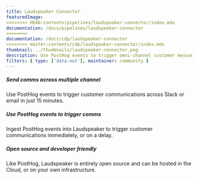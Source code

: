 ```yaml
---
title: Laudspeaker Connector
featuredImage:
<<<<<<<< HEAD:contents/pipelines/laudspeaker-connector/index.mdx
documentation: /docs/pipelines/laudspeaker-connector
========
documentation: /docs/cdp/laudspeaker-connector
>>>>>>>> master:contents/cdp/laudspeaker-connector/index.mdx
thumbnail: ../thumbnails/laudspeaker-connector.png
description: Use PostHog events to trigger omni-channel customer messaging
filters: { type: ['data-out'], maintainer: community }
---
```


<Section
    divider={false}
    title="Use PostHog events to trigger omni-channel customer messaging with Laudspeaker, an open-source alternative to Braze."
    size="full"
    cols={3}
>
    <div>
        <h5>Send comms across multiple channel</h5>
        <p>Use PostHog events to trigger customer communications across Slack or email in just 15 minutes.</p>
    </div>
    <div>
        <h5>Use PostHog events to trigger comms</h5>
        <p>Ingest PostHog events into Laudspeaker to trigger customer communications immediately, or on a delay.</p>
    </div>
    <div>
        <h5>Open source and developer friendly</h5>
        <p>Like PostHog, Laudspeaker is entirely open source and can be hosted in the Cloud, or on your own infrastructure.</p>
    </div>
</Section>

<TutorialsSlider topic="laudspeaker-connector" />

<Documentation />
